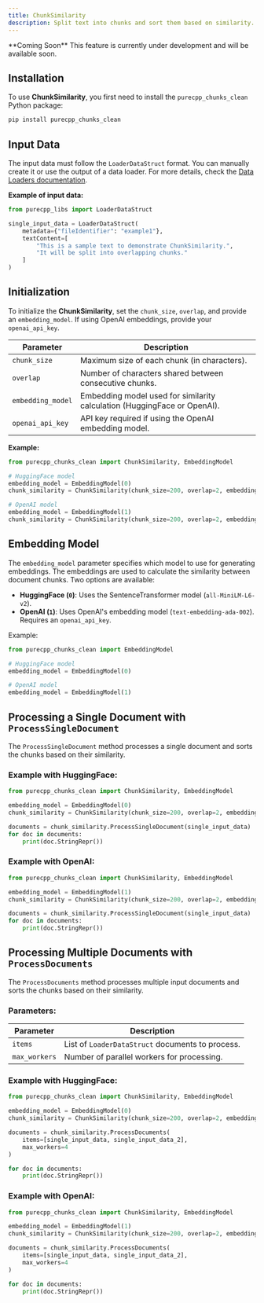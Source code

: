 ```yaml
---
title: ChunkSimilarity
description: Split text into chunks and sort them based on similarity.
---
```

<Warning>
**Coming Soon**  
This feature is currently under development and will be available soon.
</Warning>

## Installation
To use **ChunkSimilarity**, you first need to install the `purecpp_chunks_clean` Python package:

```bash
pip install purecpp_chunks_clean
```

## Input Data

The input data must follow the `LoaderDataStruct` format. You can manually create it or use the output of a data loader. For more details, check the [Data Loaders documentation](../loaders/introduction.mdx).

**Example of input data:**
```python
from purecpp_libs import LoaderDataStruct

single_input_data = LoaderDataStruct(
    metadata={"fileIdentifier": "example1"},
    textContent=[
        "This is a sample text to demonstrate ChunkSimilarity.",
        "It will be split into overlapping chunks."
    ]
)
```

## Initialization

To initialize the **ChunkSimilarity**, set the `chunk_size`, `overlap`, and provide an `embedding_model`. If using OpenAI embeddings, provide your `openai_api_key`.

| Parameter              | Description                                                                 |
|------------------------|-----------------------------------------------------------------------------|
| `chunk_size`          | Maximum size of each chunk (in characters).                                 |
| `overlap`             | Number of characters shared between consecutive chunks.                     |
| `embedding_model`     | Embedding model used for similarity calculation (HuggingFace or OpenAI).    |
| `openai_api_key`      | API key required if using the OpenAI embedding model.                       |

**Example:**
```python
from purecpp_chunks_clean import ChunkSimilarity, EmbeddingModel

# HuggingFace model
embedding_model = EmbeddingModel(0)
chunk_similarity = ChunkSimilarity(chunk_size=200, overlap=2, embedding_model=embedding_model)

# OpenAI model
embedding_model = EmbeddingModel(1)
chunk_similarity = ChunkSimilarity(chunk_size=200, overlap=2, embedding_model=embedding_model, openai_api_key="your_openai_api_key")
```

## Embedding Model

The `embedding_model` parameter specifies which model to use for generating embeddings. The embeddings are used to calculate the similarity between document chunks. Two options are available:

- **HuggingFace (`0`)**: Uses the SentenceTransformer model (`all-MiniLM-L6-v2`).
- **OpenAI (`1`)**: Uses OpenAI's embedding model (`text-embedding-ada-002`). Requires an `openai_api_key`.

Example:

```python
from purecpp_chunks_clean import EmbeddingModel

# HuggingFace model
embedding_model = EmbeddingModel(0)

# OpenAI model
embedding_model = EmbeddingModel(1)
```

## Processing a Single Document with `ProcessSingleDocument`

The `ProcessSingleDocument` method processes a single document and sorts the chunks based on their similarity.

### Example with HuggingFace:
```python
from purecpp_chunks_clean import ChunkSimilarity, EmbeddingModel

embedding_model = EmbeddingModel(0)
chunk_similarity = ChunkSimilarity(chunk_size=200, overlap=2, embedding_model=embedding_model)

documents = chunk_similarity.ProcessSingleDocument(single_input_data)
for doc in documents:
    print(doc.StringRepr())
```

### Example with OpenAI:
```python
from purecpp_chunks_clean import ChunkSimilarity, EmbeddingModel

embedding_model = EmbeddingModel(1)
chunk_similarity = ChunkSimilarity(chunk_size=200, overlap=2, embedding_model=embedding_model, openai_api_key="your_openai_api_key")

documents = chunk_similarity.ProcessSingleDocument(single_input_data)
for doc in documents:
    print(doc.StringRepr())
```

## Processing Multiple Documents with `ProcessDocuments`

The `ProcessDocuments` method processes multiple input documents and sorts the chunks based on their similarity.

### Parameters:

| Parameter      | Description                                        |
|---------------|----------------------------------------------------|
| `items`       | List of `LoaderDataStruct` documents to process.   |
| `max_workers` | Number of parallel workers for processing.         |

### Example with HuggingFace:
```python
from purecpp_chunks_clean import ChunkSimilarity, EmbeddingModel

embedding_model = EmbeddingModel(0)
chunk_similarity = ChunkSimilarity(chunk_size=200, overlap=2, embedding_model=embedding_model)

documents = chunk_similarity.ProcessDocuments(
    items=[single_input_data, single_input_data_2],
    max_workers=4
)

for doc in documents:
    print(doc.StringRepr())
```

### Example with OpenAI:
```python
from purecpp_chunks_clean import ChunkSimilarity, EmbeddingModel

embedding_model = EmbeddingModel(1)
chunk_similarity = ChunkSimilarity(chunk_size=200, overlap=2, embedding_model=embedding_model, openai_api_key="your_openai_api_key")

documents = chunk_similarity.ProcessDocuments(
    items=[single_input_data, single_input_data_2],
    max_workers=4
)

for doc in documents:
    print(doc.StringRepr())
```

